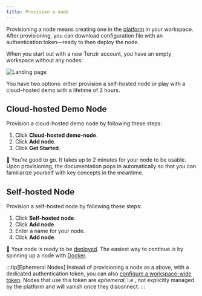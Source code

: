 ```yaml
---
title: Provision a node
---
```



Provisioning a node means creating one in the
[platform](/explanations/architecture/platform) in your workspace. After
provisioning, you can download configuration file with an authentication
token—ready to then deploy the node.

When you start out with a new Tenzir account, you have an empty workspace
without any nodes:

![Landing page](./new-account.png)

You have two options: either provision a self-hosted node or play with a
cloud-hosted demo with a lifetime of 2 hours.

## Cloud-hosted Demo Node

Provision a cloud-hosted demo node by following these steps:

<Steps>

1. Click **Cloud-hosted demo-node**.
2. Click **Add node**.
3. Click **Get Started**.

</Steps>

🙌 You're good to go. It takes up to 2 minutes for your node to be usable. Upon
provisioning, the documentation pops in automatically so that you can
familiarize yourself with key concepts in the meantime.

## Self-hosted Node

Provision a self-hosted node by following these steps:

<Steps>

1. Click **Self-hosted node**.
2. Click **Add node**.
3. Enter a name for your node.
4. Click **Add node**.

</Steps>

🚢 Your node is ready to be [deployed](/guides/node-setup/deploy-a-node). The
easiest way to continue is by spinning up a node with
[Docker](/guides/node-setup/deploy-a-node#docker).

:::tip[Ephemeral Nodes]
Instead of provisioning a node as a above, with a dedicated authentication
token, you can also [configure a workspace-wide
token](/guides/platform-management/use-ephemeral-nodes). Nodes that use this
token are _ephemeral_, i.e., not explicitly managed by the platform and will
vanish once they disconnect.
:::
